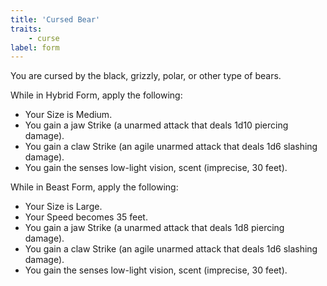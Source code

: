 ```yaml
---
title: 'Cursed Bear'
traits:
    - curse
label: form
---
```


You are cursed by the black, grizzly, polar, or other type of bears.

While in Hybrid Form, apply the following:

-   Your Size is Medium.
-   You gain a jaw Strike (a unarmed attack that deals 1d10 piercing damage).
-   You gain a claw Strike (an agile unarmed attack that deals 1d6 slashing damage).
-   You gain the senses low-light vision, scent (imprecise, 30 feet).

While in Beast Form, apply the following:

-   Your Size is Large.
-   Your Speed becomes 35 feet.
-   You gain a jaw Strike (a unarmed attack that deals 1d8 piercing damage).
-   You gain a claw Strike (an agile unarmed attack that deals 1d6 slashing damage).
-   You gain the senses low-light vision, scent (imprecise, 30 feet).